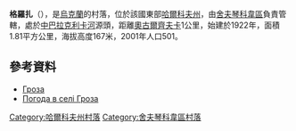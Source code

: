 {{coord|49|40|16|N|37|12|24|E|scale:100000_region:UA|display=title}}

'''格羅扎'''（{{lang-uk|Гроза}}），是[[烏克蘭|烏克蘭]]的村落，位於該國東部[[哈爾科夫州|哈爾科夫州]]，由[[舍夫琴科韋區|舍夫琴科韋區]]負責管轄，處於[[中巴拉克利卡河|中巴拉克利卡河]]源頭，距離[[奧古爾齊夫卡|奧古爾齊夫卡]]1公里，始建於1922年，面積1.81平方公里，海拔高度167米，2001年人口501。

==參考資料==
*[http://w1.c1.rada.gov.ua/pls/z7502/A005?rdat1=09.01.2009&rf7571=34248 Гроза]{{dead link|date=2018年3月 |bot=InternetArchiveBot |fix-attempted=yes }}
* [http://weather.in.ua/ua/har'kovskaja/6011 Погода в селі Гроза] {{Wayback|url=http://weather.in.ua/ua/har%27kovskaja/6011 |date=20160323025144 }}

{{DEFAULTSORT:Гроза}}
[[Category:哈爾科夫州村落|Category:哈爾科夫州村落]]
[[Category:舍夫琴科韋區村落|Category:舍夫琴科韋區村落]]


{{Kharkiv-geo-stub}}